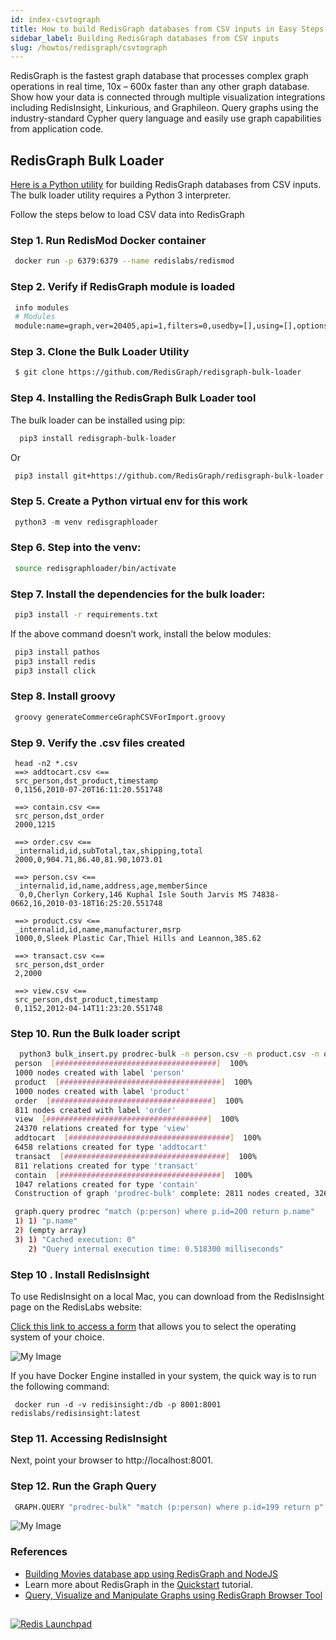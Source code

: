 ```yaml
---
id: index-csvtograph
title: How to build RedisGraph databases from CSV inputs in Easy Steps
sidebar_label: Building RedisGraph databases from CSV inputs 
slug: /howtos/redisgraph/csvtograph
---
```


RedisGraph is the fastest graph database that processes complex graph operations in real time, 10x – 600x faster than any other graph database. Show how your data is connected through multiple visualization integrations including RedisInsight, Linkurious, and Graphileon. Query graphs using the industry-standard Cypher query language and easily use graph capabilities from application code.

## RedisGraph Bulk Loader

[Here is a Python utility](https://github.com/RedisGraph/redisgraph-bulk-loader) for building RedisGraph databases from CSV inputs. The bulk loader utility requires a Python 3 interpreter.



Follow the steps below to load CSV data into RedisGraph

### Step 1. Run RedisMod Docker container

 ```bash
  docker run -p 6379:6379 --name redislabs/redismod
 ```

### Step 2. Verify if RedisGraph module is loaded

 ```bash
  info modules
  # Modules
  module:name=graph,ver=20405,api=1,filters=0,usedby=[],using=[],options=[]
 ```

### Step 3. Clone the Bulk Loader Utility

 ```bash
  $ git clone https://github.com/RedisGraph/redisgraph-bulk-loader
 ```

### Step 4. Installing the RedisGraph Bulk Loader tool

The bulk loader can be installed using pip:

 ```bash
   pip3 install redisgraph-bulk-loader
 ```
Or

 ```bash
  pip3 install git+https://github.com/RedisGraph/redisgraph-bulk-loader.git@master
 ```
 
### Step 5. Create a Python virtual env for this work

 ```python
  python3 -m venv redisgraphloader
 ```

### Step 6. Step into the venv:

 ```bash
  source redisgraphloader/bin/activate
 ``` 

### Step 7. Install the dependencies for the bulk loader:

 ```bash
  pip3 install -r requirements.txt
 ```

If the above command doesn’t work, install the below modules:

 ```bash
  pip3 install pathos
  pip3 install redis
  pip3 install click
 ``` 

### Step 8. Install groovy
 
 ```bash
  groovy generateCommerceGraphCSVForImport.groovy
 ```

### Step 9. Verify the .csv files created
 
 
```
 head -n2 *.csv
 ==> addtocart.csv <==
 src_person,dst_product,timestamp
 0,1156,2010-07-20T16:11:20.551748

 ==> contain.csv <==
 src_person,dst_order
 2000,1215

 ==> order.csv <==
 _internalid,id,subTotal,tax,shipping,total
 2000,0,904.71,86.40,81.90,1073.01

 ==> person.csv <==
 _internalid,id,name,address,age,memberSince
  0,0,Cherlyn Corkery,146 Kuphal Isle South Jarvis MS 74838-0662,16,2010-03-18T16:25:20.551748

 ==> product.csv <==
 _internalid,id,name,manufacturer,msrp
 1000,0,Sleek Plastic Car,Thiel Hills and Leannon,385.62

 ==> transact.csv <==
 src_person,dst_order
 2,2000

 ==> view.csv <==
 src_person,dst_product,timestamp
 0,1152,2012-04-14T11:23:20.551748
```


 
### Step 10.  Run the Bulk loader script
 
 ```bash
   python3 bulk_insert.py prodrec-bulk -n person.csv -n product.csv -n order.csv -r view.csv -r addtocart.csv -r transact.csv -r contain.csv
  person  [####################################]  100%
  1000 nodes created with label 'person'
  product  [####################################]  100%
  1000 nodes created with label 'product'
  order  [####################################]  100%
  811 nodes created with label 'order'
  view  [####################################]  100%
  24370 relations created for type 'view'
  addtocart  [####################################]  100%
  6458 relations created for type 'addtocart'
  transact  [####################################]  100%
  811 relations created for type 'transact'
  contain  [####################################]  100%
  1047 relations created for type 'contain'
  Construction of graph 'prodrec-bulk' complete: 2811 nodes created, 32686 relations created in 1.021761 seconds
 ```
 
 ```bash
  graph.query prodrec "match (p:person) where p.id=200 return p.name"
  1) 1) "p.name"
  2) (empty array)
  3) 1) "Cached execution: 0"
     2) "Query internal execution time: 0.518300 milliseconds"
 ```


### Step 10 . Install RedisInsight

To use RedisInsight on a local Mac, you can download from the RedisInsight page on the RedisLabs website:

[Click this link to access a form](https://redislabs.com/redis-enterprise/redis-insight/#insight-form) that allows you to select the operating system of your choice.

![My Image](redisinsight.png)


If you have Docker Engine installed in your system, the quick way is to run the following command:

 ```
  docker run -d -v redisinsight:/db -p 8001:8001 redislabs/redisinsight:latest
 ```

### Step 11. Accessing RedisInsight

Next, point your browser to http://localhost:8001.


### Step 12. Run the Graph Query
 
 ```bash
  GRAPH.QUERY "prodrec-bulk" "match (p:person) where p.id=199 return p"
 ```

![My Image](redisgraph_redisinsight_csvtograph.png)


### References


- [Building Movies database app using RedisGraph and NodeJS](/howtos/redisgraphmovies/)
- Learn more about RedisGraph in the [Quickstart](https://oss.redislabs.com/redisgraph/?_ga=2.186887980.520518125.1606546041-1440690046.1604964523) tutorial.
- [Query, Visualize and Manipulate Graphs using RedisGraph Browser Tool](/explore/redisinsight/redisgraph)

##

<div>
<a href="https://launchpad.redis.com" target="_blank" rel="noopener" className="link"> <img src="/img/launchpad.png"  className="thumb" loading="lazy" alt="Redis Launchpad" /></a>
</div>

